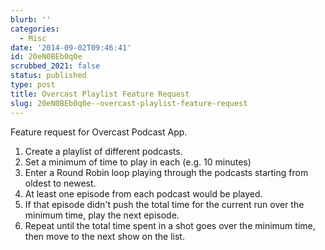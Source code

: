 ```yaml
---
blurb: ''
categories:
  - Misc
date: '2014-09-02T09:46:41'
id: 20eN0BEb0q0e
scrubbed_2021: false
status: published
type: post
title: Overcast Playlist Feature Request
slug: 20eN0BEb0q0e--overcast-playlist-feature-request
---
```


Feature request for Overcast Podcast App. 

1. Create a playlist of different podcasts. 
2. Set a minimum of time to play in each (e.g. 10 minutes)
3. Enter a Round Robin loop playing through the podcasts starting from oldest to newest. 
4. At least one episode from each podcast would be played. 
5. If that episode didn't push the total time for the current run over the minimum time, play the next episode. 
6. Repeat until the total time spent in a shot goes over the minimum time, then move to the next show on the list. 







<!-- 

{% photo /i/aws-20120714--0630-03.jpg caption:"Fifty down. Fifty or so more to go..."%} 

-->



<!--

{% highlight json %}

[
  {
    "caption": "Plugin Unit Tests",
    "command": "plugin_unit_test"
  } 
]

{% endhighlight %}

-->
